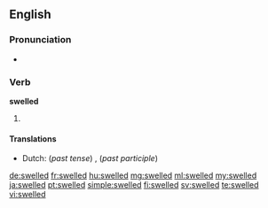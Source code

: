 ==English==

===Pronunciation===
* {{IPA|/ˈswɛld/|lang=en}}

===Verb===
'''swelled'''

# {{en-past of|swell}}

====Translations====
{{trans-top|Simple past tense and past participle of swell}}
* Dutch: (''past tense'') {{t+|nl|zwol}}, {{t+|nl|zwollen}} (''past participle'') {{t+|nl|gezwollen}}
{{trans-mid}}
{{trans-bottom}}

[[de:swelled]]
[[fr:swelled]]
[[hu:swelled]]
[[mg:swelled]]
[[ml:swelled]]
[[my:swelled]]
[[ja:swelled]]
[[pt:swelled]]
[[simple:swelled]]
[[fi:swelled]]
[[sv:swelled]]
[[te:swelled]]
[[vi:swelled]]